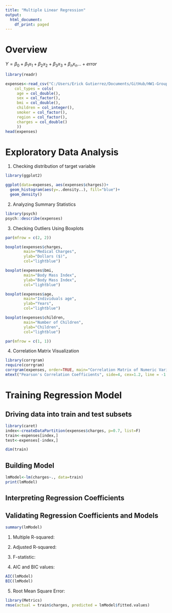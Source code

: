 ```yaml
---
title: "Multiple Linear Regression"
output:
  html_document:
    df_print: paged
---
```


# Overview


$Y = \beta_0 + \beta_1 x_1 + \beta_2 x_2 + \beta_3 x_3 + \beta_n x_n... + error$

``` r
library(readr)

expenses<-read_csv("C:/Users/Erick Gutierrez/Documents/GitHub/HW1-Group-5/expenses.csv",
    col_types = cols(
     age = col_double(),
     sex = col_factor(),
     bmi = col_double(),
     children = col_integer(),
     smoker = col_factor(),
     region = col_factor(),
     charges = col_double()
     ))
head(expenses)
```

# Exploratory Data Analysis

1. Checking distribution of target variable

```r
library(ggplot2)

ggplot(data=expenses, aes(expenses$charges))+
  geom_histogram(aes(y=..density..), fill="blue")+
  geom_density()

```


2. Analyzing Summary Statistics

```r
library(psych)
psych::describe(expenses)

```

3. Checking Outliers Using Boxplots

```r

par(mfrow = c(2, 2))

boxplot(expenses$charges,
        main="Medical Charges",
        ylab="Dollars ($)",
        col="lightblue")

boxplot(expenses$bmi,
        main="Body Mass Index",
        ylab="Body Mass Index",
        col="lightblue")

boxplot(expenses$age,
        main="Individuals age",
        ylab="Years",
        col="lightblue")

boxplot(expenses$children,
        main="Number of Children",
        ylab="Children",
        col="lightblue")

par(mfrow = c(1, 1)) 
```

4. Correlation Matrix Visualization
```r
library(corrgram)
require(corrgram)
corrgram(expenses, order=TRUE, main="Correlation Matrix of Numeric Variables", diag.panel= panel.density, upper.panel=panel.cor, lower.panel=panel.fill)
mtext("Pearson's Correlation Coefficients", side=4, cex=1.2, line = -1.5, outer=T, xpd=NA)
```


# Training Regression Model

## Driving data into train and test subsets

```r
library(caret)
index<-createDataPartition(expenses$charges, p=0.7, list=F)
train<-expenses[index,]
test<-expenses[-index,]

dim(train)

```

## Building Model


```r

lmModel<-lm(charges~., data=train)
print(lmModel)

```

## Interpreting Regression Coefficients


## Validating Regression Coefficients and Models


```r
summary(lmModel)


```


1. Multiple R-squared:

2. Adjusted R-squared:

3. F-statistic:

4. AIC and BIC values:
```r
AIC(lmModel)
BIC(lmModel)
```
5. Root Mean Square Error:

```r
library(Metrics)
rmse(actual = train$charges, predicted = lmModel$fitted.values)
```
